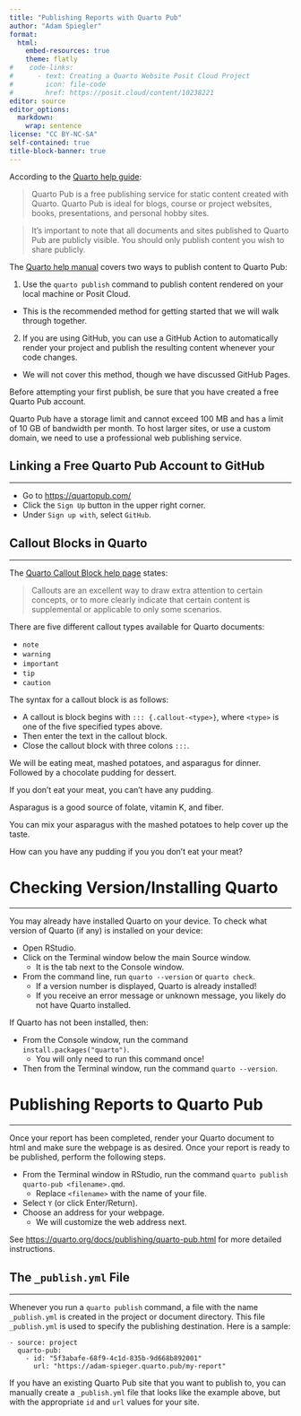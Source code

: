 ```yaml
---
title: "Publishing Reports with Quarto Pub"
author: "Adam Spiegler"
format:
  html:
    embed-resources: true
    theme: flatly  
#    code-links:
#      - text: Creating a Quarto Website Posit Cloud Project
#        icon: file-code
#        href: https://posit.cloud/content/10238221
editor: source
editor_options: 
  markdown: 
    wrap: sentence
license: "CC BY-NC-SA"
self-contained: true
title-block-banner: true
---
```



According to the [Quarto help guide](https://quarto.org/docs/publishing/quarto-pub.html): 

> Quarto Pub is a free publishing service for static content created with Quarto. Quarto Pub is ideal for blogs, course or project websites, books, presentations, and personal hobby sites.

> It’s important to note that all documents and sites published to Quarto Pub are publicly visible. You should only publish content you wish to share publicly.


The [Quarto help manual](https://quarto.org/docs/publishing/quarto-pub.html) covers two ways to publish content to Quarto Pub:


1. Use the `quarto publish` command to publish content rendered on your local machine or Posit Cloud.
  - This is the recommended method for getting started that we will walk through together.
  
2. If you are using GitHub, you can use a GitHub Action to automatically render your project and publish the resulting content whenever your code changes.
  - We will not cover this method, though we have discussed GitHub Pages.

Before attempting your first publish, be sure that you have created a free Quarto Pub account.

::: {.callout-note}
Quarto Pub have a storage limit and cannot exceed 100 MB and has a limit of 10 GB of bandwidth per month. To host larger sites, or use a custom domain, we need to use a professional web publishing service.
:::

## Linking a Free Quarto Pub Account to GitHub

---

- Go to <https://quartopub.com/>
- Click the `Sign Up` button in the upper right corner.
- Under `Sign up with`, select `GitHub`.


## Callout Blocks in Quarto

---

The [Quarto Callout Block help page](https://quarto.org/docs/authoring/callouts.html) states:

> Callouts are an excellent way to draw extra attention to certain concepts, or to more clearly indicate that certain content is supplemental or applicable to only some scenarios.

There are five different callout types available for Quarto documents:

- `note`
- `warning`
- `important`
- `tip`
- `caution`

The syntax for a callout block is as follows:

- A callout is block begins with `::: {.callout-<type>}`, where `<type>` is one of the five specified types above.
- Then enter the text in the callout block.
- Close the callout block with three colons `:::`.

::: {.callout-note}
We will be eating meat, mashed potatoes, and asparagus for dinner. Followed by a chocolate pudding for dessert.
:::

::: {.callout-warning}
If you don't eat your meat, you can't have any pudding.
:::

::: {.callout-important}
Asparagus is a good source of folate, vitamin K, and fiber.
:::

::: {.callout-tip}
You can mix your asparagus with the mashed potatoes to help cover up the taste.
:::

::: {.callout-caution}
How can you have any pudding if you you don't eat your meat?
:::



# Checking Version/Installing Quarto

---

You may already have installed Quarto on your device. To check what version of Quarto (if any) is installed on your device:

- Open RStudio.
- Click on the Terminal window below the main Source window.
  - It is the tab next to the Console window.
- From the command line, run `quarto --version` or `quarto check`.
  - If a version number is displayed, Quarto is already installed!
  - If you receive an error message or unknown message, you likely do not have Quarto installed.

If Quarto has not been installed, then:

- From the Console window, run the command `install.packages("quarto")`.
  - You will only need to run this command once!
- Then from the Terminal window, run the command `quarto --version`.


# Publishing Reports to Quarto Pub

---

Once your report has been completed, render your Quarto document to html and make sure the webpage is as desired. Once your report is ready to be published, perform the following steps.

- From the Terminal window in RStudio, run the command `quarto publish quarto-pub <filename>.qmd`.
  - Replace `<filename>` with the name of your file.
- Select `Y` (or click Enter/Return).
- Choose an address for your webpage.
  - We will customize the web address next.

See <https://quarto.org/docs/publishing/quarto-pub.html> for more detailed instructions.


## The `_publish.yml` File

---

Whenever you run a `quarto publish` command, a file with the name `_publish.yml` is created in the project or document directory. This file `_publish.yml` is used to specify the publishing destination. Here is a sample:

```
- source: project
  quarto-pub:
    - id: "5f3abafe-68f9-4c1d-835b-9d668b892001"
      url: "https://adam-spieger.quarto.pub/my-report"
```

If you have an existing Quarto Pub site that you want to publish to, you can manually create a `_publish.yml` file that looks like the example above, but with the appropriate `id` and `url` values for your site.





